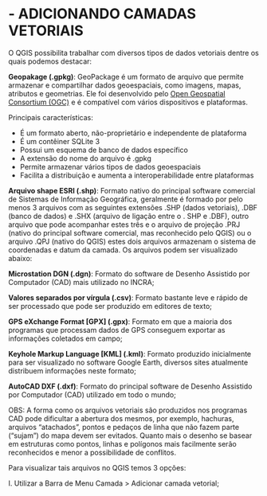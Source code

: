 # - ADICIONANDO CAMADAS VETORIAIS

O QGIS possibilita trabalhar com diversos tipos de dados vetoriais dentre os quais podemos destacar:

**Geopakage (.gpkg)**: GeoPackage é um formato de arquivo que permite armazenar e compartilhar dados geoespaciais, como imagens, mapas, atributos e geometrias. Ele foi desenvolvido pelo [Open Geospatial Consortium (OGC)](https://www.ogc.org/){target="_blank"} e é compatível com vários dispositivos e plataformas. 

Principais características:

- É um formato aberto, não-proprietário e independente de plataforma
- É um contêiner SQLite 3
- Possui um esquema de banco de dados específico
- A extensão do nome do arquivo é .gpkg
- Permite armazenar vários tipos de dados geoespaciais
- Facilita a distribuição e aumenta a interoperabilidade entre plataformas

**Arquivo shape ESRI (.shp)**: Formato nativo do principal software comercial de Sistemas de Informação Geográfica, geralmente é formado por pelo menos 3 arquivos com as seguintes extensões .SHP (dados vetoriais), .DBF (banco de dados) e .SHX (arquivo de ligação entre o . SHP e .DBF), outro arquivo que pode acompanhar estes três e o arquivo de projeção .PRJ (nativo do principal software comercial, mas reconhecido pelo QGIS) ou o arquivo .QPJ (nativo do QGIS) estes dois arquivos armazenam o sistema de coordenadas e datum da camada. Os arquivos podem ser visualizado abaixo:

**Microstation DGN (.dgn)**: Formato do software de Desenho Assistido por Computador (CAD) mais utilizado no INCRA;

**Valores separados por vírgula (.csv)**: Formato bastante leve e rápido de ser processado que pode ser produzido em editores de texto;

**GPS eXchange Format [GPX] (.gpx)**: Formato em que a maioria dos programas que processam dados de GPS conseguem exportar as informações coletados em campo;

**Keyhole Markup Language [KML] (.kml)**: Formato produzido inicialmente para ser visualizado no software Google Earth, diversos sites atualmente distribuem informações neste formato;

**AutoCAD DXF (.dxf)**: Formato do principal software de Desenho Assistido por Computador (CAD) utilizado em todo o mundo;

OBS: A forma como os arquivos vetoriais são produzidos nos programas CAD pode dificultar a abertura dos mesmos, por exemplo, hachuras, arquivos “atachados”, pontos e pedaços de linha que não fazem parte (“sujam”) do mapa devem ser evitados. Quanto mais o desenho se basear em estruturas como pontos, linhas e polígonos mais facilmente serão reconhecidos e menor a possibilidade de conflitos.

Para visualizar tais arquivos no QGIS temos 3 opções:

I. Utilizar a Barra de Menu Camada > Adicionar camada vetorial;